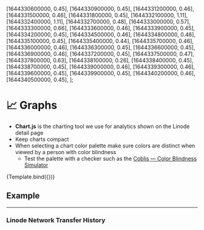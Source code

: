 
  [1644330600000, 0.45],
  [1644330900000, 0.45],
  [1644331200000, 0.46],
  [1644331500000, 0.46],
  [1644331800000, 0.45],
  [1644332100000, 1.11],
  [1644332400000, 1.11],
  [1644332700000, 0.48],
  [1644333000000, 0.57],
  [1644333300000, 0.66],
  [1644333600000, 0.46],
  [1644333900000, 0.45],
  [1644334200000, 0.45],
  [1644334500000, 0.46],
  [1644334800000, 0.46],
  [1644335100000, 0.45],
  [1644335400000, 0.44],
  [1644335700000, 0.46],
  [1644336000000, 0.46],
  [1644336300000, 0.45],
  [1644336600000, 0.45],
  [1644336900000, 0.46],
  [1644337200000, 0.45],
  [1644337500000, 0.47],
  [1644337800000, 0.63],
  [1644338100000, 0.26],
  [1644338400000, 0.45],
  [1644338700000, 0.45],
  [1644339000000, 0.46],
  [1644339300000, 0.46],
  [1644339600000, 0.45],
  [1644339900000, 0.45],
  [1644340200000, 0.46],
  [1644340500000, 0.45],
];

<Meta title="Components/Analytics & Graphs/Graphs" component={LineGraph} />

# 📈 Graphs

- **Chart.js** is the charting tool we use for analytics shown on the Linode detail page
- Keep charts compact
- When selecting a chart color palette make sure colors are distinct when viewed by a person with color blindness
  - Test the palette with a checker such as the [Coblis — Color Blindness Simulator](https://www.color-blindness.com/coblis-color-blindness-simulator/)


<Canvas>
  <Story
    name="Default"
    args={{
      data: [
        {
          label: 'CPU (%)',
          borderColor: 'transparent',
          backgroundColor: 'rgba(54, 131, 220, 0.7)',
          data,
        },
      ],
      showToday: true,
      nativeLegend: false,
      timezone: 'America/New_York',
      unit: '%',
      accessibleUnit:"%",
      chartHeight: undefined,
      suggestedMax: undefined,
      rowHeaders: undefined,
      legendRows: undefined,
    }}
    argTypes={{
      data: {
        description:
          'The data point to plot on the line graph that should be of type `DataSet`',
        type: { name: 'DataSet', required: true },
      },
      showToday: {
        description:
          'Determines whether dates or times are shown on the x-axis and also deturminds the x-axis step size',
        type: { name: 'boolean', required: true },
      },
      nativeLegend: {
        description: 'Show the native **Chart.js** legend',
        table: {
          defaultValue: {
            summary: false,
          },
        },
      },
      timezone: {
        description:
          'The timezone the graph should use for interpreting the UNIX datetimes in the data set',
        table: {
          defaultValue: {
            summary: 'UTC',
          },
        },
      },
      unit: {
        description: 'The unit to add to the mouse-over tooltip in the chart',
        type: { name: 'string' },
        table: {
          defaultValue: {
            summary: 'undefined',
          },
        },
      },
      chartHeight: {
        description: 'The height in `px` of the chart\n`number`',
        type: { name: 'number' },
        table: {
          defaultValue: {
            summary: 'undefined',
          },
        },
      },
      suggestedMax: {
        description:
          'The suggested maximum y-axis value passed to **Chart,js**\n`number`',
        type: { name: 'number' },
        table: {
          defaultValue: {
            summary: 'undefined',
          },
        },
      },
      rowHeaders: {
        description: 'Row headers for the legend',
        table: {
          defaultValue: {
            summary: 'undefined',
          },
        },
      },
      legendRows: {
        description: 'Legend row labels that are used in the legend',
        table: {
          defaultValue: {
            summary: 'undefined',
          },
        },
      },
    }}
  >
    {Template.bind({})}
  </Story>
</Canvas>

<ArgsTable story="Default" sort="requiredFirst"/>

## Example

---

### Linode Network Transfer History

<Canvas>
  <Story name="Example">
    <TranferHistory linodeID={0} linodeCreated="2022-02-08T14:14:57" />
  </Story>
</Canvas>
